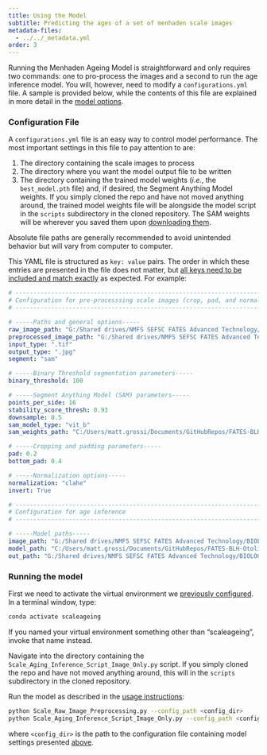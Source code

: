 ```yaml
---
title: Using the Model
subtitle: Predicting the ages of a set of menhaden scale images
metadata-files:
  - ../../_metadata.yml
order: 3
---
```


Running the Menhaden Ageing Model is straightforward and only requires two commands: one to pro-process the images and a second to run the age inference model. You will, however, need to modify a `configurations.yml` file. A sample is provided below, while the contents of this file are explained in more detail in the [model options](index.qmd#options).

### Configuration File

A `configurations.yml` file is an easy way to control model performance. The most important settings in this file to pay attention to are:

1. The directory containing the scale images to process
2. The directory where you want the model output file to be written
3. The directory containing the trained model weights (*i.e.*, the `best_model.pth` file) and, if desired, the Segment Anything Model weights. If you simply cloned the repo and have not moved anything around, the trained model weights file will be alongside the model script in the `scripts` subdirectory in the cloned repository. The SAM weights will be wherever you saved them upon [downloading them](setup.qmd#clone-the-repository).

Absolute file paths are generally recommended to avoid unintended behavior but will vary from computer to computer.

This YAML file is structured as `key: value` pairs. The order in which these entries are presented in the file does not matter, but [all keys need to be included and match exactly](index.qmd#options) as expected. For example:

```.yaml
# --------------------------------------------------------------------------------------------
# Configuration for pre-processsing scale images (crop, pad, and normalization)
# --------------------------------------------------------------------------------------------

# -----Paths and general options-----
raw_image_path: "G:/Shared drives/NMFS SEFSC FATES Advanced Technology/BIOLOGY_LIFE_HISTORY_DATA/age_testing/images"
preprocessed_image_path: "G:/Shared drives/NMFS SEFSC FATES Advanced Technology/BIOLOGY_LIFE_HISTORY_DATA/age_testing/cropped"
input_type: ".tif"
output_type: ".jpg"
segment: "sam"

# -----Binary Threshold segmentation parameters-----
binary_threshold: 100

# -----Segment Anything Model (SAM) parameters-----
points_per_side: 16
stability_score_thresh: 0.93
downsample: 0.5
sam_model_type: "vit_b"
sam_weights_path: "C:/Users/matt.grossi/Documents/GitHubRepos/FATES-BLH-OtolithAgeing/Menhaden Scales Aging/Inference Script/sam_vit_b_01ec64.pth"

# -----Cropping and padding parameters-----
pad: 0.2
bottom_pad: 0.4

# -----Normalization options-----
normalization: "clahe"
invert: True

# --------------------------------------------------------------------------------------------
# Configuration for age inference 
# --------------------------------------------------------------------------------------------

# -----Model paths-----
image_path: "G:/Shared drives/NMFS SEFSC FATES Advanced Technology/BIOLOGY_LIFE_HISTORY_DATA/age_testing/cropped"
model_path: "C:/Users/matt.grossi/Documents/GitHubRepos/FATES-BLH-OtolithAgeing/Menhaden Scales Aging/Chapter 2 - Inference on Images/best_model.pth"
out_path: "G:/Shared drives/NMFS SEFSC FATES Advanced Technology/BIOLOGY_LIFE_HISTORY_DATA/age_testing/model_predictions/inference_results.csv"

```

### Running the model

First we need to activate the virtual environment we [previously configured](setup.qmd#create-a-virtual-environment). In a terminal window, type:

```bash
conda activate scaleageing
```

:::{.callout-tip}
If you named your virtual environment something other than "scaleageing", invoke that name instead.
:::

Navigate into the directory containing the `Scale_Aging_Inference_Script_Image_Only.py` script. If you simply cloned the repo and have not moved anything around, this will in the `scripts` subdirectory in the cloned repository.

Run the model as described in the [usage instructions](../../index.qmd#usage):

```bash
python Scale_Raw_Image_Preprocessing.py --config_path <config_dir>
python Scale_Aging_Inference_Script_Image_Only.py --config_path <config_dir>
```

where `<config_dir>` is the path to the configuration file containing model settings presented [above](#configuration-file).
